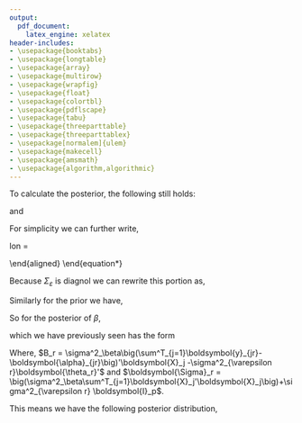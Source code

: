 ```yaml
---
output:
  pdf_document: 
    latex_engine: xelatex
header-includes:
- \usepackage{booktabs}
- \usepackage{longtable}
- \usepackage{array}
- \usepackage{multirow}
- \usepackage{wrapfig}
- \usepackage{float}
- \usepackage{colortbl}
- \usepackage{pdflscape}
- \usepackage{tabu}
- \usepackage{threeparttable}
- \usepackage{threeparttablex}
- \usepackage[normalem]{ulem}
- \usepackage{makecell}
- \usepackage{amsmath}
- \usepackage{algorithm,algorithmic}
---
```



To calculate the posterior, the following still holds:


\begin{equation*}
\begin{aligned}
P(\boldsymbol{\beta}|Y, \boldsymbol{\alpha}, \sigma^2_\eta, \sigma^2_\varepsilon) = \frac{P(Y, \boldsymbol{\alpha}, \sigma^2_\eta, \sigma^2_\varepsilon|\boldsymbol{\beta})P(\boldsymbol{\beta})}{P(Y, \boldsymbol{\alpha}, \sigma^2_\eta, \sigma^2_\varepsilon)}
\end{aligned}
\end{equation*}

and 


\begin{equation*}
\begin{aligned}
P(Y, \boldsymbol{\alpha}, \sigma^2_\eta, \sigma^2_\varepsilon|\boldsymbol{\beta}) = &P(\boldsymbol{y}_1, ..., \boldsymbol{y}_J, \boldsymbol{\alpha}_1, ..., \boldsymbol{\alpha}_J, \sigma^2_\eta, \sigma^2_\varepsilon | \boldsymbol{\beta})\\
= & P(\boldsymbol{y}_J|\boldsymbol{y}_1, ..., \boldsymbol{y}_{T-1}, \boldsymbol{\alpha}_1, ..., \boldsymbol{\alpha}_J, \sigma^2_\eta, \sigma^2_\varepsilon \boldsymbol{\beta})\\
& \times P(\boldsymbol{y}_1, ..., \boldsymbol{y}_{T-1}, \boldsymbol{\alpha}_1, ..., \boldsymbol{\alpha}_J, \sigma^2_\eta, \sigma^2_\varepsilon | \boldsymbol{\beta})\\
= & P(\boldsymbol{y}_J|\boldsymbol{\alpha}_J, \sigma^2_\varepsilon \boldsymbol{\beta})P(\boldsymbol{\alpha}_{T-1}|\boldsymbol{y}_1, ..., \boldsymbol{y}_{T-1}, \boldsymbol{\alpha}_1, ..., {\boldsymbol{\alpha}_{T-1}}, \sigma^2_\eta, \sigma^2_\varepsilon, \boldsymbol{\beta})\\
& \times P(\boldsymbol{y}_1, ..., \boldsymbol{y}_{T-1}, \boldsymbol{\alpha}_1, ..., {\boldsymbol{\alpha}_{T-1}}, \sigma^2_\eta, \sigma^2_\varepsilon | \boldsymbol{\beta})\\
= & P(\boldsymbol{y}_J|\boldsymbol{\alpha}_J, \sigma^2_\varepsilon \boldsymbol{\beta})P(\boldsymbol{\alpha}_{T-1}|{\boldsymbol{\alpha}_{T-1}}, \sigma^2_\eta)\\
& \times P(\boldsymbol{y}_1, ..., \boldsymbol{y}_{T-1}, \boldsymbol{\alpha}_1, ..., {\boldsymbol{\alpha}_{T-1}}, \sigma^2_\eta, \sigma^2_\varepsilon | \boldsymbol{\beta})\\
= &P(\sigma^2_\varepsilon)P(\sigma^2_\eta)\bigg(\prod^T_{k=0} P(\boldsymbol{\alpha}_k|\boldsymbol{\alpha}_{k-1},\sigma^2_{\eta})\bigg) \prod^T_{j=1} P(\boldsymbol{y}_j|\boldsymbol{\alpha}_j, \sigma^2_\varepsilon, \boldsymbol{\beta})\\
\propto & \prod^T_{j=1} P(\boldsymbol{y}_j|\boldsymbol{\alpha}_j, \sigma^2_\varepsilon, \boldsymbol{\beta})
\end{aligned}
\end{equation*}

For simplicity we can further write,



\begin{equation*}
\begin{aligned}
-2logP(Y, \boldsymbol{\alpha}, \sigma^2_\eta, \sigma^2_\varepsilon|\boldsymbol{\beta}) \propto & \sum^T_{j=1} (\boldsymbol{y}_j - \boldsymbol{\alpha}_j - \boldsymbol{X}_j\boldsymbol{\beta})' \Sigma_\varepsilon(\boldsymbol{y}_j - \boldsymbol{\alpha}_j - \boldsymbol{X}_j\boldsymbol{\beta})\\
\text{where,}\\
y_j = \begin{bmatrix}y_{1j}\\y_{2j}\end{bmatrix}, \ \ \
\alpha_j = \begin{bmatrix}\alpha_{1j}\\\alpha_{2j}\end{bmatrix}, \ \ \ &
X_j \beta = \begin{bmatrix}X_j \beta_1\\X_j \beta_2\end{bmatrix}, \ \ \
\Sigma_\varepsilon = \begin{bmatrix} \sigma^2_{\varepsilon 1} \\ & \ddots \\ & & \sigma^2_{\varepsilon2} \\ & & & \ddots\end{bmatrix}
\end{aligned}
\end{equation*}


Because $\Sigma_{\varepsilon}$ is diagnol we can rewrite this portion as,


\begin{equation*}
\begin{aligned}
-2logP(Y, \boldsymbol{\alpha}, \sigma^2_\eta, \sigma^2_\varepsilon|\boldsymbol{\beta}) \propto &
\frac{\sum^T_{j=1} (\boldsymbol{y}_{j1} - \boldsymbol{\alpha}_{j1} - \boldsymbol{X}_j\boldsymbol{\beta}_1) ^ 2}{\sigma^2_{\varepsilon1}}+
\frac{\sum^T_{j=1} (\boldsymbol{y}_{j2} - \boldsymbol{\alpha}_{j2} - \boldsymbol{X}_j\boldsymbol{\beta}_2) ^2}{\sigma^2_{\varepsilon2}} \\
\propto & \frac{\beta_1'(\sum^T_{j=1}X_j'X_j)\beta_1 -2\sum^T_{j=1}(y_{j1} - \alpha_{j1})'X_j\beta_1}{\sigma^2_{\varepsilon1}} +
\frac{\beta_2'(\sum^T_{j=1}X_j'X_j)\beta_2 -2\sum^T_{j=1}(y_{j2} - \alpha_{j2})'X_j\beta_2}{\sigma^2_{\varepsilon2}} 
\end{aligned}
\end{equation*}


Similarly for the prior we have,


\begin{equation*}
\begin{aligned}
-2logP(\boldsymbol{\beta}) \propto 
\frac{(\beta_1 - \theta_1) ^ 2}{\sigma^2_\beta}+
\frac{(\beta_2 - \theta_2) ^ 2}{\sigma^2_\beta}
\end{aligned}
\end{equation*}


So for the posterior of $\beta$,



\begin{equation*}
\begin{aligned}
& \frac{\beta_1'(\sum^T_{j=1}X_j'X_j)\beta_1 -2\sum^T_{j=1}(y_{j1} - \alpha_{j1})'X_j\beta_1}{\sigma^2_{\varepsilon1}} +  \frac{(\beta_1 - \theta_1) ^ 2}{\sigma^2_\beta}
\\ 
& \ \ + \frac{\beta_2'(\sum^T_{j=1}X_j'X_j)\beta_2 -2\sum^T_{j=1}(y_{j2} - \alpha_{j2})'X_j\beta_2}{\sigma^2_{\varepsilon2}} +
\frac{(\beta_2 - \theta_2) ^ 2}{\sigma^2_\beta}
\end{aligned}
\end{equation*}


which we have previously seen has the form


\begin{equation*}
\begin{aligned}
\frac{(\boldsymbol{\beta_1} - \boldsymbol{\Sigma_1}^{-1} B_1)'
\boldsymbol{\Sigma_1}
(\boldsymbol{\beta_1} - \boldsymbol{\Sigma_1}^{-1}B_1)}{\sigma^2_{\varepsilon1}\sigma^2_\beta} +
\frac{(\boldsymbol{\beta_2} - \boldsymbol{\Sigma_2}^{-1} B_2)'
\boldsymbol{\Sigma_2}
(\boldsymbol{\beta_2} - \boldsymbol{\Sigma_2}^{-1}B_2)}{\sigma^2_{\varepsilon2}\sigma^2_\beta} 
\end{aligned}
\end{equation*}



Where, $B_r = \sigma^2_\beta\big(\sum^T_{j=1}\boldsymbol{y}_{jr}-\boldsymbol{\alpha}_{jr}\big)'\boldsymbol{X}_j -\sigma^2_{\varepsilon r}\boldsymbol{\theta_r}'$ and $\boldsymbol{\Sigma}_r = \big(\sigma^2_\beta\sum^T_{j=1}\boldsymbol{X}_j'\boldsymbol{X}_j\big)+\sigma^2_{\varepsilon r} \boldsymbol{I}_p$.

This means we have the following posterior distribution,


\begin{equation*}
\begin{bmatrix}
\beta_1 \\
\beta_2
\end{bmatrix} \sim
N(
\begin{bmatrix}
\Sigma_1^{-1}B_1 \\
\Sigma_2^{-1}B_2
\end{bmatrix},
\begin{bmatrix}
\sigma^2_{\varepsilon 1}\sigma^2_{\beta}\Sigma_1^{-1} & 0\\
0 & \sigma^2_{\varepsilon 1}\sigma^2_{\beta}\Sigma_2^{-1}
\end{bmatrix}
)
\end{equation*}



